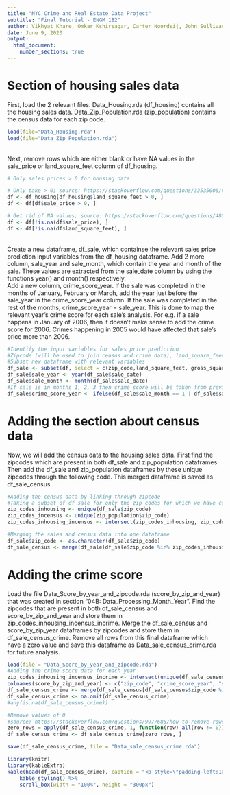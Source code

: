 ```yaml
---
title: "NYC Crime and Real Estate Data Project"
subtitle: "Final Tutorial - ENGM 182"
author: Vikhyat Khare, Omkar Kshirsagar, Carter Noordsij, John Sullivan
date: June 9, 2020
output:
  html_document:
    number_sections: true
---
```

# Section of housing sales data
First, load the 2 relevant files. Data_Housing.rda (df_housing) contains all the housing sales data. Data_Zip_Population.rda (zip_population) contains the census data for each zip code.
```r
load(file="Data_Housing.rda")
load(file="Data_Zip_Population.rda")
```
<br/>
Next, remove rows which are either blank or have NA values in the sale_price or land_square_feet column of df_housing. 
```r
# Only sales prices > 0 for housing data

# Only take > 0; source: https://stackoverflow.com/questions/33535006/remove-rows-if-it-is-negative-number
df <- df_housing[df_housing$land_square_feet > 0, ]
df <- df[df$sale_price > 0, ]

# Get rid of NA values; source: https://stackoverflow.com/questions/48658832/how-to-remove-row-if-it-has-a-na-value-in-one-certain-column/48659101
df <- df[!is.na(df$sale_price), ]
df <- df[!is.na(df$land_square_feet), ]
```
<br/>
Create a new dataframe, df_sale, which containse the relevant sales price prediction input variables from the df_housing dataframe. Add 2 more column, sale_year and sale_month, which contain the year and month of the sale. These values are extracted from the sale_date column by using the functions year() and month() respectively.
<br/>
Add a new column, crime_score_year. If the sale was completed in the months of January, February or March, add the year just before the sale_year in the crime_score_year column. If the sale was completed in the rest of the months, crime_score_year = sale_year. This is done to map the relevant year's crime score for each sale's analysis. For e.g. if a sale happens in January of 2006, then it doesn't make sense to add the crime score for 2006. Crimes happening in 2005 would have affected that sale's price more than 2006.
```r
#Identify the input variables for sales price prediction
#Zipcode (will be used to join census and crime data), land_square_feet, gross_square_feet, year built, tax_class_at_time_of_sale, building_class_at_time_of_sale, sale_date (will be used to link crime rating for that year)
#Subset new dataframe with relevant variables
df_sale <- subset(df, select = c(zip_code,land_square_feet, gross_square_feet, year_built, tax_class_at_time_of_sale, building_class_at_time_of_sale, sale_date, sale_price))
df_sale$sale_year <- year(df_sale$sale_date) 
df_sale$sale_month <- month(df_sale$sale_date)
#If sale is in months 1, 2, 3 then crime score will be taken from previous year else crime score of that year
df_sale$crime_score_year <- ifelse(df_sale$sale_month == 1 | df_sale$sale_month == 2 | df_sale$sale_month == 3, df_sale$sale_year-1, df_sale$sale_year)
```

# Adding the section about census data
Now, we will add the census data to the housing sales data. First find the zipcodes which are present in both df_sale and zip_population dataframes. Then add the df_sale and zip_population dataframes by these unique zipcodes through the following code. This merged dataframe is saved as df_sale_census.
```r
#Adding the census data by linking through zipcode
#Taking a subset of df_sale for only the zip codes for which we have census data
zip_codes_inhousing <- unique(df_sale$zip_code)
zip_codes_incensus <- unique(zip_population$zip_code)
zip_codes_inhousing_incensus <- intersect(zip_codes_inhousing, zip_codes_incensus)

#Merging the sales and census data into one dataframe
df_sale$zip_code <- as.character(df_sale$zip_code)
df_sale_census <- merge(df_sale[df_sale$zip_code %in% zip_codes_inhousing_incensus, ], zip_population[zip_population$zip_code %in% zip_codes_inhousing_incensus, ], by = "zip_code")
```

# Adding the crime score
Load the file Data_Score_by_year_and_zipcode.rda (score_by_zip_and_year) that was created in section "04B: Data_Processing_Month_Year". Find the zipcodes that are present in both df_sale_census and score_by_zip_and_year and store them in zip_codes_inhousing_incensus_incrime. Merge the df_sale_census and score_by_zip_year dataframes by zipcodes and store them in df_sale_census_crime. Remove all rows from this final dataframe which have a zero value and save this dataframe as Data_sale_census_crime.rda for future analysis.
```r
load(file = "Data_Score_by_year_and_zipcode.rda")
#Adding the crime score data for each year
zip_codes_inhousing_incensus_incrime <- intersect(unique(df_sale_census$zip_code), unique(score_by_zip_and_year$zip_code))
colnames(score_by_zip_and_year) <- c("zip_code", "crime_score_year", "sum_weight", "weight", "TotalPop")
df_sale_census_crime <- merge(df_sale_census[df_sale_census$zip_code %in% zip_codes_inhousing_incensus_incrime, ], score_by_zip_and_year[score_by_zip_and_year$zip_code %in% zip_codes_inhousing_incensus_incrime, ], by = c("zip_code", "crime_score_year"))
df_sale_census_crime <- na.omit(df_sale_census_crime)
#any(is.na(df_sale_census_crime))

#Remove values of 0
#source: https://stackoverflow.com/questions/9977686/how-to-remove-rows-with-any-zero-value
zero_rows = apply(df_sale_census_crime, 1, function(row) all(row != 0))
df_sale_census_crime <- df_sale_census_crime[zero_rows, ]

save(df_sale_census_crime, file = "Data_sale_census_crime.rda")
```

```r
library(knitr)
library(kableExtra)
kable(head(df_sale_census_crime), caption = "<p style=\"padding-left:10px\"> **Final Dataframe**</p>") %>%
    kable_styling() %>%
    scroll_box(width = "100%", height = "300px")
```